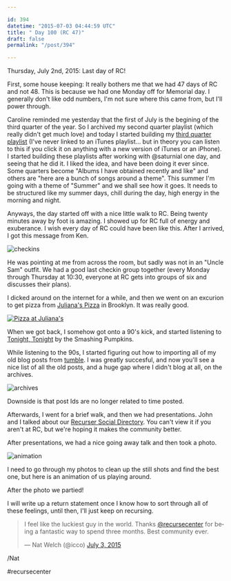 ```yaml
---

id: 394
datetime: "2015-07-03 04:44:59 UTC"
title: " Day 100 (RC 47)"
draft: false
permalink: "/post/394"

---
```


Thursday, July 2nd, 2015: Last day of RC! 

First, some house keeping: It really bothers me that we had 47 days of RC and not 48. This is because we had one Monday off for Memorial day. I generally don't like odd numbers, I'm not sure where this came from, but I'll power through.

Caroline reminded me yesterday that the first of July is the begining of the third quarter of the year. So I archived my second quarter playlist (which really didn't get much love) and today I started building my [third quarter playlist](https://itunes.apple.com/us/playlist/q3y15-summer-time/idpl.ec290fda8528440783dc918fd0d730ea) (I've never linked to an iTunes playlist... but in theory you can listen to this if you click it on anything with a new version of iTunes or an iPhone). I started building these playlists after working with @saturnial one day, and seeing that he did it. I liked the idea, and have been doing it ever since. Some quarters become "Albums I have obtained recently and like" and others are "here are a bunch of songs around a theme". This summer I'm going with a theme of "Summer" and we shall see how it goes. It needs to be structured like my summer days, chill during the day, high energy in the morning and night.

Anyways, the day started off with a nice little walk to RC. Being twenty minutes away by foot is amazing. I showed up for RC full of energy and exuberance. I wish every day of RC could have been like this. After I arrived, I got this message from Ken.

![checkins](http://cl.ly/br3v/d)

He was pointing at me from across the room, but sadly was not in an "Uncle Sam" outfit. We had a good last checkin group together (every Monday through Thursday at 10:30, everyone at RC gets into groups of six and discusses their plans).

I dicked around on the internet for a while, and then we went on an excurion to get pizza from [Juliana's Pizza](http://www.julianaspizza.com/) in Brooklyn. It was really good.

<a href="https://www.flickr.com/photos/icco/19360483235" title="Pizza at Juliana&#x27;s by Nat Welch, on Flickr"><img src="https://c1.staticflickr.com/1/391/19360483235_bcc47217c9_b.jpg" alt="Pizza at Juliana&#x27;s"></img></a>

When we got back, I somehow got onto a 90's kick, and started listening to [Tonight, Tonight](http://genius.com/Smashing-pumpkins-tonight-tonight-lyrics/) by the Smashing Pumpkins.

While listening to the 90s, I started figuring out how to importing all of my old blog posts from [tumble](https://github.com/icco/tumble). I was greatly succesful, and now you'll see a nice list of all the old posts, and a huge gap where I didn't blog at all, on the archives. 

![archives](https://s3.amazonaws.com/f.cl.ly/items/3r3d1P3U0I2w2A2D2W37/0c2cffdd-f8d9-46d5-b40f-8bf6dd01ffaa.png)

Downside is that post Ids are no longer related to time posted.

Afterwards, I went for a brief walk, and then we had presentations. John and I talked about our [Recurser Social Directory](https://rsd.herokuapp.com). You can't view it if you aren't at RC, but we're hoping it makes the community better.

After presentations, we had a nice going away talk and then took a photo.

![animation](https://s3.amazonaws.com/f.cl.ly/items/3l10120y0g1K0p28370o/IMG_20150702_191134906-ANIMATION.gif)

I need to go through my photos to clean up the still shots and find the best one, but here is an animation of us playing around.

After the photo we partied!

I will write up a return statement once I know how to sort through all of these feelings, until then, I'll just keep on recursing.

<blockquote class="twitter-tweet" lang="en"><p lang="en" dir="ltr">I feel like the luckiest guy in the world. Thanks <a href="https://twitter.com/recursecenter">@recursecenter</a> for being a fantastic way to spend three months. Best community ever.</p>&mdash; Nat Welch (@icco) <a href="https://twitter.com/icco/status/616805178822496256">July 3, 2015</a></blockquote>
<script async src="//platform.twitter.com/widgets.js" charset="utf-8"></script>

/Nat

#recursecenter

